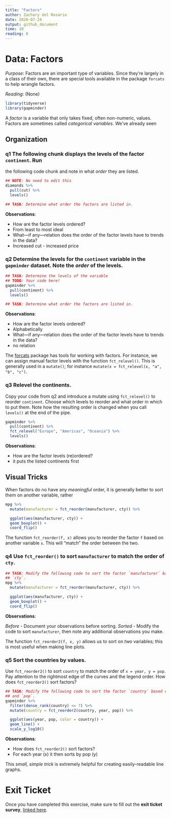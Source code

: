 ```yaml
---
title: "Factors"
author: Zachary del Rosario
date: 2020-07-24
output: github_document
time: 10
reading: 0
---
```


# Data: Factors

*Purpose*: Factors are an important type of variables. Since they're largely in
a class of their own, there are special tools available in the package `forcats`
to help wrangle factors.

*Reading*: (None)

```r
library(tidyverse)
library(gapminder)
```

A *factor* is a variable that only takes fixed, often non-numeric, values.
Factors are sometimes called *categorical variables*. We've already seen

## Organization
<!-- -------------------------------------------------- -->

### __q1__ The following chunk displays the levels of the factor `continent`. Run
the following code chunk and note in what *order* they are listed.

```r
## NOTE: No need to edit this
diamonds %>%
  pull(cut) %>%
  levels()

## TASK: Determine what order the factors are listed in.
```

**Observations**:

- How are the factor levels ordered?
- From least to most ideal
- What---if any---relation does the order of the factor levels have to trends in the data?
- Increased cut - increased price 

### __q2__ Determine the levels for the `continent` variable in the `gapminder` dataset. Note the *order* of the levels.

```r
## TASK: Determine the levels of the variable
## TODO: Your code here!
gapminder %>%
  pull(continent) %>%
  levels()

## TASK: Determine what order the factors are listed in.
```

**Observations**:

- How are the factor levels ordered?
- Alphabetically
- What---if any---relation does the order of the factor levels have to trends in the data?
- no relation


The [forcats](https://forcats.tidyverse.org/) package has tools for working with
factors. For instance, we can assign manual factor levels with the function
`fct_relevel()`. This is generally used in a `mutate()`; for instance `mutate(x
= fct_relevel(x, "a", "b", "c")`.

### __q3__ Relevel the continents.

Copy your code from q2 and introduce a mutate using `fct_relevel()` to reorder `continent`. Choose which levels to reorder and what order in which to put them. Note how the resulting order is changed when you call `levels()` at the end of the pipe.

```r
gapminder %>%
  pull(continent) %>%
  fct_relevel("Europe", "Americas", "Oceania") %>%
  levels()
```

**Observations**:

- How are the factor levels (re)ordered?
- it puts the listed continents first

## Visual Tricks
<!-- -------------------------------------------------- -->

When factors do no have any *meaningful* order, it is generally better to
sort them on another variable, rather

```r
mpg %>%
  mutate(manufacturer = fct_reorder(manufacturer, cty)) %>%

  ggplot(aes(manufacturer, cty)) +
  geom_boxplot() +
  coord_flip()
```

The function `fct_reorder(f, x)` allows you to reorder the factor `f` based on
another variable `x`. This will "match" the order between the two.

### __q4__ Use `fct_reorder()` to sort `manufacturer` to match the order of `cty`.

```r
## TASK: Modify the following code to sort the factor `manufacturer` based on
## `cty`.
mpg %>%
  mutate(manufacturer = fct_reorder(manufacturer, cty)) %>%

  ggplot(aes(manufacturer, cty)) +
  geom_boxplot() +
  coord_flip()
```

**Observations**:

*Before*
- Document your observations before sorting.
*Sorted*
- Modify the code to sort `manufacturer`, then note any additional observations you make.

The function `fct_reorder2(f, x, y)` allows us to sort on *two* variables; this
is most useful when making line plots.

### __q5__ Sort the countries by values.

Use `fct_reorder2()` to sort `country` to match the order of `x = year, y = pop`. Pay attention to the rightmost edge of the curves and the legend order. How does `fct_reorder2()` sort factors?

```r
## TASK: Modify the following code to sort the factor `country` based on `year`
## and `pop`.
gapminder %>%
  filter(dense_rank(country) <= 7) %>%
  mutate(country = fct_reorder2(country, year, pop)) %>%

  ggplot(aes(year, pop, color = country)) +
  geom_line() +
  scale_y_log10()
```

**Observations**:

- How does `fct_reorder2()` sort factors?
- For each year (x) it then sorts by pop (y)

This *small, simple trick* is extremely helpful for creating easily-readable
line graphs.

<!-- include-exit-ticket -->
# Exit Ticket
<!-- -------------------------------------------------- -->

Once you have completed this exercise, make sure to fill out the **exit ticket survey**, [linked here](https://docs.google.com/forms/d/e/1FAIpQLSeuq2LFIwWcm05e8-JU84A3irdEL7JkXhMq5Xtoalib36LFHw/viewform?usp=pp_url&entry.693978880=e-data11-factors-assignment.Rmd).
